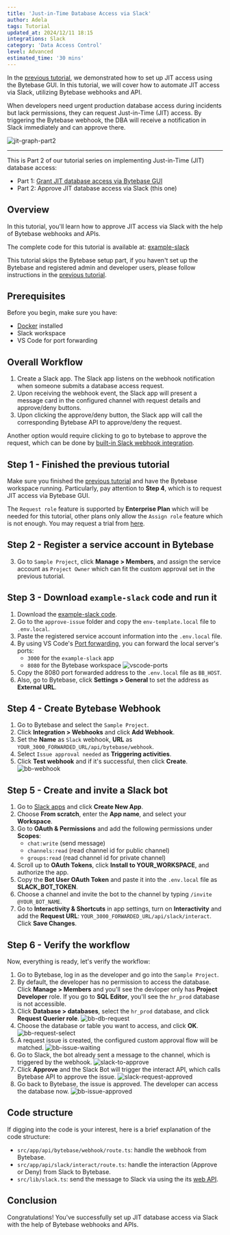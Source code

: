 ```yaml
---
title: 'Just-in-Time Database Access via Slack'
author: Adela
tags: Tutorial
updated_at: 2024/12/11 18:15
integrations: Slack
category: 'Data Access Control'
level: Advanced
estimated_time: '30 mins'
---
```



In the [previous tutorial](/tutorials/just-in-time-database-access-part1), we demonstrated how to set up JIT access using the Bytebase GUI. In this tutorial, we will cover how to automate JIT access via Slack, utilizing Bytebase webhooks and API.

When developers need urgent production database access during incidents but lack permissions, they can request Just-in-Time (JIT) access. By triggering the Bytebase webhook, the DBA will receive a notification in Slack immediately and can approve there.

![jit-graph-part2](/content/docs/tutorials/just-in-time-database-access-part2/jit-graph2.webp)

---

This is Part 2 of our tutorial series on implementing Just-in-Time (JIT) database access:

- Part 1: [Grant JIT database access via Bytebase GUI](/tutorials/just-in-time-database-access-part1)
- Part 2: Approve JIT database access via Slack (this one)

## Overview

In this tutorial, you'll learn how to approve JIT access via Slack with the help of Bytebase webhooks and APIs.

The complete code for this tutorial is available at: [example-slack](https://github.com/bytebase/example-slack)

This tutorial skips the Bytebase setup part, if you haven't set up the Bytebase and registered admin and developer users, please follow instructions in the [previous tutorial](/tutorials/just-in-time-database-access-part1).

## Prerequisites

Before you begin, make sure you have:

- [Docker](https://www.docker.com/) installed
- Slack workspace
- VS Code for port forwarding

## Overall Workflow

1. Create a Slack app. The Slack app listens on the webhook notification when someone submits a database access request.
1. Upon receiving the webhook event, the Slack app will present a message card in the configured channel with request details and approve/deny buttons.
1. Upon clicking the approve/deny button, the Slack app will call the corresponding Bytebase API to approve/deny the request.

Another option would require clicking to go to bytebase to approve the request, which can be done by [built-in Slack webhook integration](/change-database/webhook/#slack).

## Step 1 - Finished the previous tutorial

Make sure you finished the [previous tutorial](/tutorials/just-in-time-database-access-part1) and have the Bytebase workspace running. Particularly, pay attention to **Step 4**, which is to request JIT access via Bytebase GUI.

The `Request role` feature is supported by **Enterprise Plan** which will be needed for this tutorial, other plans only allow the `Assign role` feature which is not enough. You may request a trial from [here](https://www.bytebase.com/contact-us/).

## Step 2 - Register a service account in Bytebase

<CreateServiceAccount />

3. Go to `Sample Project`, click **Manage > Members**, and assign the service account as `Project Owner` which can fit the custom approval set in the previous tutorial.

## Step 3 - Download `example-slack` code and run it

1. Download the [example-slack code](https://github.com/bytebase/example-slack).
1. Go to the `approve-issue` folder and copy the `env-template.local` file to `.env.local`.
1. Paste the registered service account information into the `.env.local` file.
1. By using VS Code's [Port forwarding](https://code.visualstudio.com/docs/editor/port-forwarding), you can forward the local server's ports:
   - `3000` for the `example-slack` app
   - `8080` for the Bytebase workspace
     ![vscode-ports](/content/docs/tutorials/just-in-time-database-access-part2/vscode-ports.webp)
1. Copy the 8080 port forwarded address to the `.env.local` file as `BB_HOST`.
1. Also, go to Bytebase, click **Settings > General** to set the address as **External URL**.

## Step 4 - Create Bytebase Webhook

1. Go to Bytebase and select the `Sample Project`.
1. Click **Integration > Webhooks** and click **Add Webhook**.
1. Set the **Name** as `Slack` webhook, **URL** as `YOUR_3000_FORWARDED_URL/api/bytebase/webhook`.
1. Select `Issue approval needed` as **Triggering activities**.
1. Click **Test webhook** and if it's successful, then click **Create**.
   ![bb-webhook](/content/docs/tutorials/just-in-time-database-access-part2/bb-webhook.webp)

## Step 5 - Create and invite a Slack bot

1. Go to [Slack apps](https://api.slack.com/apps) and click **Create New App**.
1. Choose **From scratch**, enter the **App name**, and select your **Workspace**.
1. Go to **OAuth & Permissions** and add the following permissions under **Scopes**:
   - `chat:write` (send message)
   - `channels:read` (read channel id for public channel)
   - `groups:read` (read channel id for private channel)
1. Scroll up to **OAuth Tokens**, click **Install to YOUR_WORKSPACE**, and authorize the app.
1. Copy the **Bot User OAuth Token** and paste it into the `.env.local` file as **SLACK_BOT_TOKEN**.
1. Choose a channel and invite the bot to the channel by typing `/invite @YOUR_BOT_NAME`.
1. Go to **Interactivity & Shortcuts** in app settings, turn on **Interactivity** and add the **Request URL**: `YOUR_3000_FORWARDED_URL/api/slack/interact`. Click **Save Changes**.

## Step 6 - Verify the workflow

Now, everything is ready, let's verify the workflow:

1. Go to Bytebase, log in as the developer and go into the `Sample Project`.
1. By default, the developer has no permission to access the database. Click **Manage > Members** and you'll see the devloper only has **Project Developer** role. If you go to **SQL Editor**, you'll see the `hr_prod` database is not accessible.
1. Click **Database > databases**, select the `hr_prod` database, and click **Request Querier role**.
   ![bb-db-request](/content/docs/tutorials/just-in-time-database-access-part2/bb-db-request.webp)
1. Choose the database or table you want to access, and click **OK**.
   ![bb-request-select](/content/docs/tutorials/just-in-time-database-access-part2/bb-request-select.webp)
1. A request issue is created, the configured custom approval flow will be matched.
   ![bb-issue-waiting](/content/docs/tutorials/just-in-time-database-access-part2/bb-issue-waiting.webp)
1. Go to Slack, the bot already sent a message to the channel, which is triggered by the webhook.
   ![slack-to-approve](/content/docs/tutorials/just-in-time-database-access-part2/slack-to-approve.webp)
1. Click **Approve** and the Slack Bot will trigger the interact API, which calls Bytebase API to approve the issue.
   ![slack-request-approved](/content/docs/tutorials/just-in-time-database-access-part2/slack-request-approved.webp)
1. Go back to Bytebase, the issue is approved. The developer can access the database now.
   ![bb-issue-approved](/content/docs/tutorials/just-in-time-database-access-part2/bb-issue-approved.webp)

## Code structure

If digging into the code is your interest, here is a brief explanation of the code structure:

- `src/app/api/bytebase/webhook/route.ts`: handle the webhook from Bytebase.
- `src/app/api/slack/interact/route.ts`: handle the interaction (Approve or Deny) from Slack to Bytebase.
- `src/lib/slack.ts`: send the message to Slack via using the its [web API](https://tools.slack.dev/node-slack-sdk/web-api/).

## Conclusion

Congratulations! You've successfully set up JIT database access via Slack with the help of Bytebase webhooks and APIs.
